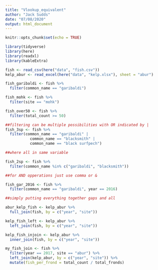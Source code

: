 ```yaml
---
title: "Vlookup_equivalent"
author: "Jack Sudds"
date: "07/08/2020"
output: html_document
---
```


```r
knitr::opts_chunk$set(echo = TRUE)
```

```r
library(tidyverse)
library(here)
library(readxl)
library(kableExtra)
```

```r

fish <- read_csv(here("data", "fish.csv"))
kelp_abur <- read_excel(here("data", "kelp.xlsx"), sheet = "abur")
```

```r

fish_garibaldi <- fish %>%
  filter(common_name == "garibaldi")

fish_mohk <- fish %>%
  filter(site == "mohk")

fish_over50 <- fish %>%
  filter(total_count >= 50)

##filtering can be multiple possibilities with OR indicated by |
fish_3sp <- fish %>%
  filter(common_name == "garibaldi" |
           common_name == "blacksmith" |
           common_name == "black surfpech")

##where all in same variable

fish_2sp <- fish %>%
  filter(common_name %in% c("garibaldi", "blacksmith"))

##for AND opperations just use comma or &

fish_gar_2016 <- fish %>%
  filter(common_name == "garibaldi", year == 2016)
```

```r
##simply putting everything together gaps and all

abur_kelp_fish <- kelp_abur %>%
  full_join(fish, by = c("year", "site"))

kelp_fish_left <- kelp_abur %>%
  left_join(fish, by = c("year", "site"))

kelp_fish_injoin <- kelp_abur %>%
  inner_join(fish, by = c("year", "site"))

my_fish_join <- fish %>%
  filter(year == 2017, site == "abur") %>%
  left_join(kelp_abur, by = c("year", "site")) %>%
  mutate(fish_per_frond = total_count / total_fronds)
```

